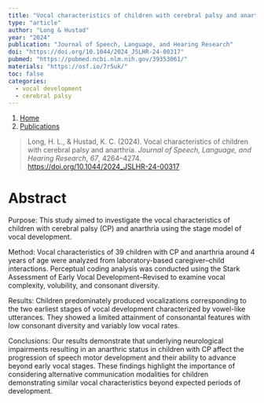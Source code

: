 ```yaml
---
title: "Vocal characteristics of children with cerebral palsy and anarthria"
type: "article"
author: "Long & Hustad"
year: "2024"
publication: "Journal of Speech, Language, and Hearing Research"
doi: "https://doi.org/10.1044/2024_JSLHR-24-00317"
pubmed: "https://pubmed.ncbi.nlm.nih.gov/39353061/"
materials: "https://osf.io/7r5uk/"
toc: false
categories:
  - vocal development
  - cerebral palsy
---
```


```{=html}
<nav aria-label="breadcrumb">
  <ol class="breadcrumb">
    <li class="breadcrumb-item"><a href="../../index.html">Home</a></li>
    <li class="breadcrumb-item"><a href="../../publications.html">Publications</a></li>
  </ol>
</nav>
```


> Long, H. L., & Hustad, K. C. (2024). Vocal characteristics of children with cerebral palsy and anarthria. *Journal of Speech, Language, and Hearing Research*, *67*, 4264--4274. <https://doi.org/10.1044/2024_JSLHR-24-00317>

# Abstract

Purpose: This study aimed to investigate the vocal characteristics of children with cerebral palsy (CP) and anarthria using the stage model of vocal development.

Method: Vocal characteristics of 39 children with CP and anarthria around 4 years of age were analyzed from laboratory-based caregiver--child interactions. Perceptual coding analysis was conducted using the Stark Assessment of Early Vocal Development--Revised to examine vocal complexity, volubility, and consonant diversity.

Results: Children predominately produced vocalizations corresponding to the two earliest stages of vocal development characterized by vowel-like utterances. They showed a limited attainment of consonantal features with low consonant diversity and variably low vocal rates.

Conclusions: Our results demonstrate that underlying neurological impairments resulting in an anarthric status in children with CP affect the progression of speech motor development and their ability to advance beyond early vocal stages. These findings highlight the importance of considering alternative communication modalities for children demonstrating similar vocal characteristics beyond expected periods of development.
